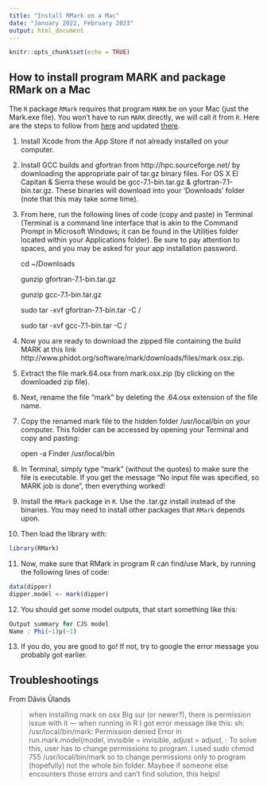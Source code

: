 ```yaml
---
title: "Install RMark on a Mac"
date: "January 2022, February 2023"
output: html_document
---
```


```r
knitr::opts_chunk$set(echo = TRUE)
```

## How to install program MARK and package RMark on a Mac

The `R` package `RMark` requires that program `MARK` be on your Mac (just the Mark.exe file). You won't have to run `MARK` directly, we will call it from `R`. Here are the steps to follow from [here](http://www.phidot.org/forum/viewtopic.php?f=21&t=3233) and updated [there](www.gilbertresearch.org/s/Directions-for-installing-program-MARK-and-package-RMark-on-a-mac.docx).

1.	Install Xcode from the App Store if not already installed on your computer.

2.	Install GCC builds and gfortran from http://hpc.sourceforge.net/ by downloading the appropriate pair of tar.gz binary files. For OS X El Capitan & Sierra these would be gcc-7.1-bin.tar.gz & gfortran-7.1-bin.tar.gz. These binaries will download into your 'Downloads' folder (note that this may take some time). 

3.	From here, run the following lines of code (copy and paste) in Terminal (Terminal is a command line interface that is akin to the Command Prompt in Microsoft Windows; it can be found in the Utilities folder located within your Applications folder). Be sure to pay attention to spaces, and you may be asked for your app installation password.

    cd ~/Downloads

    gunzip gfortran-7.1-bin.tar.gz

    gunzip gcc-7.1-bin.tar.gz

    sudo tar -xvf gfortran-7.1-bin.tar -C /

    sudo tar -xvf gcc-7.1-bin.tar -C /

4.	Now you are ready to download the zipped file containing the build MARK at this link http://www.phidot.org/software/mark/downloads/files/mark.osx.zip.

5.	Extract the file mark.64.osx from mark.osx.zip (by clicking on the downloaded zip file).

6.	Next, rename the file “mark” by deleting the .64.osx extension of the file name.

7.	Copy the renamed mark file to the hidden folder /usr/local/bin on your computer. This folder can be accessed by opening your Terminal and copy and pasting:

    open -a Finder /usr/local/bin

8.	In Terminal, simply type “mark” (without the quotes) to make sure the file is executable. If you get the message “No input file was specified, so MARK job is done”, then everything worked!

9.	Install the `RMark` package in `R`. Use the .tar.gz install instead of the binaries. You may need to install other packages that `RMark` depends upon.

10. Then load the library with:

```r
library(RMark)
```

11.	Now, make sure that RMark in program R can find/use Mark, by running the following lines of code:

```r
data(dipper)
dipper.model <- mark(dipper)
```

12.	You should get some model outputs, that start something like this:

```r
Output summary for CJS model    
Name : Phi(~1)p(~1) 
```

13.	If you do, you are good to go! If not, try to google the error message you probably got earlier.

## Troubleshootings

From Dāvis Ūlands

> when installing mark on osx Big sur (or newer?), there is permission issue with it — when running in R I got error message like this:
sh: /usr/local/bin/mark: Permission denied Error in run.mark.model(model, invisible = invisible, adjust = adjust, :
To solve this, user has to change permissions to program. I used
sudo chmod 755 /usr/local/bin/mark
so to change permissions only to program (hopefully) not the whole bin folder.
Maybee if someone else encounters those errors and can’t find solution, this helps!

